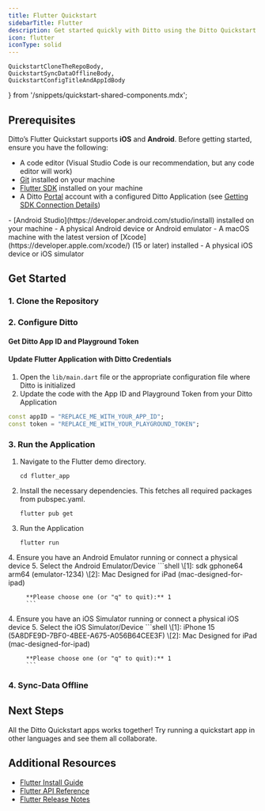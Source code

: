 ```yaml
---
title: Flutter Quickstart
sidebarTitle: Flutter
description: Get started quickly with Ditto using the Ditto Quickstart Applications
icon: flutter
iconType: solid
---
```


    QuickstartCloneTheRepoBody,
    QuickstartSyncDataOfflineBody,
    QuickstartConfigTitleAndAppIdBody
} from '/snippets/quickstart-shared-components.mdx';

## Prerequisites

Ditto’s Flutter Quickstart supports **iOS** and **Android**. Before getting started, ensure you have the following:
- A code editor (Visual Studio Code is our recommendation, but any code editor will work)
- [Git](https://git-scm.com/) installed on your machine
- [Flutter SDK](https://docs.flutter.dev/get-started/install) installed on your machine
- A Ditto [Portal](https://portal.ditto.live) account with a configured Ditto Application (see [Getting SDK Connection Details](/cloud/portal/getting-sdk-connection-details))

<AccordionGroup>
  <Accordion title="Android Specific Prerequisites" icon="android">
   - [Android Studio](https://developer.android.com/studio/install) installed on your machine
   - A physical Android device or Android emulator
   </Accordion>
   <Accordion title="iOS Specific Prerequisites" icon="apple">
   - A macOS machine with the latest version of [Xcode](https://developer.apple.com/xcode/) (15 or later) installed
   - A physical iOS device or iOS simulator
   </Accordion>
</AccordionGroup>

## Get Started

### 1. Clone the Repository
<QuickstartCloneTheRepoBody />

### 2. Configure Ditto

#### Get Ditto App ID and Playground Token
<QuickstartConfigTitleAndAppIdBody />

#### Update Flutter Application with Ditto Credentials

1. Open the `lib/main.dart` file or the appropriate configuration file where Ditto is initialized
2. Update the code with the App ID and Playground Token from your Ditto Application

```dart Dart
const appID = "REPLACE_ME_WITH_YOUR_APP_ID";
const token = "REPLACE_ME_WITH_YOUR_PLAYGROUND_TOKEN";
```

### 3. Run the Application

1. Navigate to the Flutter demo directory.
   ```shell
   cd flutter_app
   ```
2. Install the necessary dependencies. This fetches all required packages from pubspec.yaml.
   ```shell
   flutter pub get
   ```
3. Run the Application
   ```shell
   flutter run
   ```

<AccordionGroup>
  <Accordion title="Android" icon="android">
      4. Ensure you have an Android Emulator running or connect a physical device
      5. Select the Android Emulator/Device
         ```shell
         \[1]: sdk gphone64 arm64 (emulator-1234)
         \[2]: Mac Designed for iPad (mac-designed-for-ipad)

         **Please choose one (or "q" to quit):** 1
         ```
   </Accordion>
   <Accordion title="iOS" icon="apple">
      4. Ensure you have an iOS Simulator running or connect a physical iOS device
      5. Select the iOS Simulator/Device
         ```shell
         \[1]: iPhone 15 (5A8DFE9D-7BF0-4BEE-A675-A056B64CEE3F)
         \[2]: Mac Designed for iPad (mac-designed-for-ipad)

         **Please choose one (or "q" to quit):** 1
         ```
   </Accordion>
</AccordionGroup>

### 4. Sync-Data Offline

<QuickstartSyncDataOfflineBody/>

## Next Steps

All the Ditto Quickstart apps works together! Try running a quickstart app in other languages and see them all collaborate.

## Additional Resources

- [Flutter Install Guide](/sdk/latest/install-guides/flutter)
- <a href={flutter_4_9_api_link}>Flutter API Reference</a>
- [Flutter Release Notes](/sdk/latest/release-notes/flutter)
